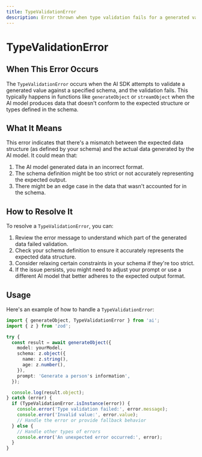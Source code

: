 ```yaml
---
title: TypeValidationError
description: Error thrown when type validation fails for a generated value
---
```


# TypeValidationError

## When This Error Occurs

The `TypeValidationError` occurs when the AI SDK attempts to validate a generated value against a specified schema, and the validation fails. This typically happens in functions like `generateObject` or `streamObject` when the AI model produces data that doesn't conform to the expected structure or types defined in the schema.

## What It Means

This error indicates that there's a mismatch between the expected data structure (as defined by your schema) and the actual data generated by the AI model. It could mean that:

1. The AI model generated data in an incorrect format.
2. The schema definition might be too strict or not accurately representing the expected output.
3. There might be an edge case in the data that wasn't accounted for in the schema.

## How to Resolve It

To resolve a `TypeValidationError`, you can:

1. Review the error message to understand which part of the generated data failed validation.
2. Check your schema definition to ensure it accurately represents the expected data structure.
3. Consider relaxing certain constraints in your schema if they're too strict.
5. If the issue persists, you might need to adjust your prompt or use a different AI model that better adheres to the expected output format.

## Usage

Here's an example of how to handle a `TypeValidationError`:

```ts
import { generateObject, TypeValidationError } from 'ai';
import { z } from 'zod';

try {
  const result = await generateObject({
    model: yourModel,
    schema: z.object({
      name: z.string(),
      age: z.number(),
    }),
    prompt: 'Generate a person's information',
  });

  console.log(result.object);
} catch (error) {
  if (TypeValidationError.isInstance(error)) {
    console.error('Type validation failed:', error.message);
    console.error('Invalid value:', error.value);
    // Handle the error or provide fallback behavior
  } else {
    // Handle other types of errors
    console.error('An unexpected error occurred:', error);
  }
}
```

